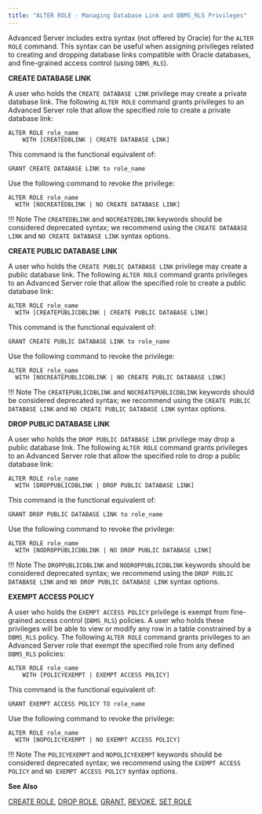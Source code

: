 ```yaml
---
title: "ALTER ROLE - Managing Database Link and DBMS_RLS Privileges"
---
```


<div id="alter_role_managing_database_link_and_dbms_rls_privileges" class="registered_link"></div>

Advanced Server includes extra syntax (not offered by Oracle) for the `ALTER ROLE` command. This syntax can be useful when assigning privileges related to creating and dropping database links compatible with Oracle databases, and fine-grained access control (using `DBMS_RLS`).

**CREATE DATABASE LINK**

A user who holds the `CREATE DATABASE LINK` privilege may create a private database link. The following `ALTER ROLE` command grants privileges to an Advanced Server role that allow the specified role to create a private database link:

```text
ALTER ROLE role_name
    WITH [CREATEDBLINK | CREATE DATABASE LINK]
```

This command is the functional equivalent of:

```text
GRANT CREATE DATABASE LINK to role_name
```

Use the following command to revoke the privilege:

```text
ALTER ROLE role_name
  WITH [NOCREATEDBLINK | NO CREATE DATABASE LINK]
```

!!! Note
    The `CREATEDBLINK` and `NOCREATEDBLINK` keywords should be considered deprecated syntax; we recommend using the `CREATE DATABASE LINK` and `NO CREATE DATABASE LINK` syntax options.

**CREATE PUBLIC DATABASE LINK**

A user who holds the `CREATE PUBLIC DATABASE LINK` privilege may create a public database link. The following `ALTER ROLE` command grants privileges to an Advanced Server role that allow the specified role to create a public database link:

```text
ALTER ROLE role_name
  WITH [CREATEPUBLICDBLINK | CREATE PUBLIC DATABASE LINK]
```

This command is the functional equivalent of:

```text
GRANT CREATE PUBLIC DATABASE LINK to role_name
```

Use the following command to revoke the privilege:

```text
ALTER ROLE role_name
  WITH [NOCREATEPUBLICDBLINK | NO CREATE PUBLIC DATABASE LINK]
```

!!! Note
    The `CREATEPUBLICDBLINK` and `NOCREATEPUBLICDBLINK` keywords should be considered deprecated syntax; we recommend using the `CREATE PUBLIC DATABASE LINK` and `NO CREATE PUBLIC DATABASE LINK` syntax options.

**DROP PUBLIC DATABASE LINK**

A user who holds the `DROP PUBLIC DATABASE LINK` privilege may drop a public database link. The following `ALTER ROLE` command grants privileges to an Advanced Server role that allow the specified role to drop a public database link:

```text
ALTER ROLE role_name
  WITH [DROPPUBLICDBLINK | DROP PUBLIC DATABASE LINK]
```

This command is the functional equivalent of:

```text
GRANT DROP PUBLIC DATABASE LINK to role_name
```

Use the following command to revoke the privilege:

```text
ALTER ROLE role_name
  WITH [NODROPPUBLICDBLINK | NO DROP PUBLIC DATABASE LINK]
```

!!! Note
    The `DROPPUBLICDBLINK` and `NODROPPUBLICDBLINK` keywords should be considered deprecated syntax; we recommend using the `DROP PUBLIC DATABASE LINK` and `NO DROP PUBLIC DATABASE LINK` syntax options.

**EXEMPT ACCESS POLICY**

A user who holds the `EXEMPT ACCESS POLICY` privilege is exempt from fine-grained access control (`DBMS_RLS`) policies. A user who holds these privileges will be able to view or modify any row in a table constrained by a `DBMS_RLS` policy. The following `ALTER ROLE` command grants privileges to an Advanced Server role that exempt the specified role from any defined `DBMS_RLS` policies:

```text
ALTER ROLE role_name
    WITH [POLICYEXEMPT | EXEMPT ACCESS POLICY]
```

This command is the functional equivalent of:

```text
GRANT EXEMPT ACCESS POLICY TO role_name
```

Use the following command to revoke the privilege:

```text
ALTER ROLE role_name
  WITH [NOPOLICYEXEMPT | NO EXEMPT ACCESS POLICY]
```

!!! Note
    The `POLICYEXEMPT` and `NOPOLICYEXEMPT` keywords should be considered deprecated syntax; we recommend using the `EXEMPT ACCESS POLICY` and `NO EXEMPT ACCESS POLICY` syntax options.

**See Also**

[CREATE ROLE](32_create_role/#create_role), [DROP ROLE](55_drop_role/#drop_role), [GRANT](64_grant/#grant), [REVOKE](67_revoke/#revoke), [SET ROLE](73_set_role/#set_role)
